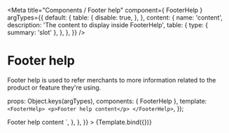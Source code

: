 

<Meta
  title="Components / Footer help"
  component={ FooterHelp }
  argTypes={{
    default: {
      table: {
        disable: true,
      },
    },
    content: {
      name: 'content',
      description: 'The content to display inside FooterHelp',
      table: {
        type: {
          summary: 'slot'
        },
      },
    },
  }}
/>

# Footer help

Footer help is used to refer merchants to more information related to the product or feature they're using.

  props: Object.keys(argTypes),
  components: { FooterHelp },
  template: `
  <FooterHelp>
    <p>Footer help content</p>
  </FooterHelp>`,
});

<Canvas>
  <Story
    name="Footer help"
    parameters = {{
      docs: {
        source: {
          code: dedent`
            <FooterHelp>Footer help content</FooterHelp>
          `,
        },
      },
    }}
  >
    {Template.bind({})}
  </Story>
</Canvas>

<ArgsTable story="Footer help" />




